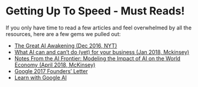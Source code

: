 # Getting Up To Speed - Must Reads!{#guts_must_reads}

If you only have time to read a few articles and feel overwhelmed by all the resources, here are a few gems we pulled out:

- [The Great AI Awakening (Dec 2016, NYT)](https://www.nytimes.com/2016/12/14/magazine/the-great-ai-awakening.html?_r=0)
- [What AI can and can’t do (yet) for your business (Jan 2018, Mckinsey)](https://www.mckinsey.com/business-functions/mckinsey-analytics/our-insights/what-ai-can-and-cant-do-yet-for-your-business)
- [Notes From the AI Frontier: Modeling the Impact of AI on the World Economy (April 2018, McKinsey)](https://www.mckinsey.com/~/media/McKinsey/Featured%20Insights/Artificial%20Intelligence/Notes%20from%20the%20frontier%20Modeling%20the%20impact%20of%20AI%20on%20the%20world%20economy/MGI-Notes-from-the-AI-frontier-Modeling-the-impact-of-AI-on-the-world-economy-September-2018.ashx)
- [Google 2017 Founders’ Letter](https://abc.xyz/investor/founders-letters/2017/index.html)
- [Learn with Google AI](https://ai.google/education)

